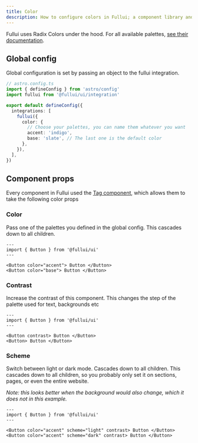 ```yaml
---
title: Color
description: How to configure colors in Fullui; a component library and design system built for Astro.
---
```


Fullui uses Radix Colors under the hood. For all available palettes, [see their documentation](https://www.radix-ui.com/colors).

## Global config
Global configuration is set by passing an object to the fullui integration.

```ts
// astro.config.ts
import { defineConfig } from 'astro/config'
import fullui from '@fullui/ui/integration'

export default defineConfig({
  integrations: [
    fullui({
      color: {
        // Choose your palettes, you can name them whatever you want
        accent: 'indigo',
        base: 'slate', // The last one is the default color
      },
    }),
  ],
})
```

## Component props
Every component in Fullui used the [Tag component](/utility/tag), which allows them to take the following color props

### Color
Pass one of the palettes you defined in the global config. This cascades down to all children.
```astro live
---
import { Button } from '@fullui/ui'
---

<Button color="accent"> Button </Button>
<Button color="base"> Button </Button>
```

### Contrast
Increase the contrast of this component. This changes the step of the palette used for text, backgrounds etc

```astro live
---
import { Button } from '@fullui/ui'
---

<Button contrast> Button </Button>
<Button> Button </Button>
```

### Scheme
Switch between light or dark mode. Cascades down to all children. This cascades down to all children, so you probably only set it on sections, pages, or even the entire website.

*Note: this looks better when the background would also change, which it does not in this example.*
```astro live
---
import { Button } from '@fullui/ui'
---

<Button color="accent" scheme="light" contrast> Button </Button>
<Button color="accent" scheme="dark" contrast> Button </Button>
```